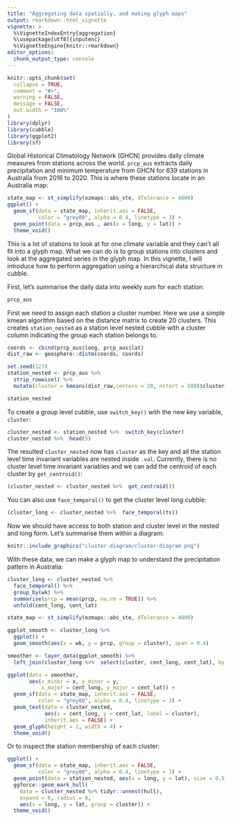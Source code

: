 ```yaml
---
title: "Aggregating data spatially, and making glyph maps"
output: rmarkdown::html_vignette
vignette: >
  %\VignetteIndexEntry{aggregation}
  %\usepackage[utf8]{inputenc}
  %\VignetteEngine{knitr::rmarkdown}
editor_options: 
  chunk_output_type: console
---
```


```r
knitr::opts_chunk$set(
  collapse = TRUE,
  comment = "#>",
  warning = FALSE, 
  message = FALSE,
  out.width = "100%"
)
library(dplyr)
library(cubble)
library(ggplot2)
library(sf)
```

Global Historical Climatology Network (GHCN) provides daily climate measures from stations across the world. `prcp_aus` extracts daily precipitation and minimum temperature from GHCN for 639 stations in Australia from 2016 to 2020. This is where these stations locate in an Australia map: 

```r
state_map <- st_simplify(ozmaps::abs_ste, dTolerance = 4000)
ggplot() + 
  geom_sf(data = state_map, inherit.aes = FALSE,
          color = "grey80", alpha = 0.4, linetype = 3) +
  geom_point(data = prcp_aus , aes(x = long, y = lat)) + 
  theme_void()
```

This is a lot of stations to look at for one climate variable and they can't all fit into a glyph map. What we can do is to group stations into clusters and look at the aggregated series in the glyph map. In this vignette, I will introduce how to perform aggregation using a hierarchical data structure in cubble. 

First, let's summarise the daily data into weekly sum for each station:

```r
prcp_aus
```

First we need to assign each station a cluster number. Here we use a simple kmean algorithm based on the distance matrix to create 20 clusters. This creates `station_nested` as a station level nested cubble with a cluster column indicating the group each station belongs to.

```r
coords <- cbind(prcp_aus$long, prcp_aus$lat)
dist_raw <- geosphere::distm(coords, coords)

set.seed(123)
station_nested <- prcp_aus %>%  
  strip_rowwise() %>%  
  mutate(cluster = kmeans(dist_raw,centers = 20, nstart = 500)$cluster)
```

```r
station_nested
```

To create a group level cubble, use `switch_key()` with the new key variable, `cluster`:

```r
cluster_nested <- station_nested %>%  switch_key(cluster)
cluster_nested %>%  head(5)
```

The resulted `cluster_nested` now has `cluster` as the key and all the station level time invariant variables are nested inside `.val`. Currently, there is no cluster level time invariant variables and we can add the centroid of each cluster by `get_centroid()`: 

```r
(cluster_nested <- cluster_nested %>%  get_centroid())
```

You can also use `face_temporal()` to get the cluster level long cubble:

```r
(cluster_long <- cluster_nested %>%  face_temporal(ts))
```

Now we should have access to  both station and cluster level in the nested and long form. Let's summarise them within a diagram:

```r
knitr::include_graphics("cluster-diagram/cluster-diagram.png")
```

With these data, we can make a glyph map to understand the precipitation pattern in Australia:

```r
cluster_long <- cluster_nested %>%  
  face_temporal() %>%  
  group_by(wk) %>%  
  summarise(prcp = mean(prcp, na.rm = TRUE)) %>%  
  unfold(cent_long, cent_lat)

state_map <- st_simplify(ozmaps::abs_ste, dTolerance = 4000)

ggplot_smooth <- cluster_long %>%  
  ggplot() +
  geom_smooth(aes(x = wk, y = prcp, group = cluster), span = 0.4) 

smoother <- layer_data(ggplot_smooth) %>%  
  left_join(cluster_long %>%  select(cluster, cent_long, cent_lat), by = c("group" = "cluster"))

ggplot(data = smoother, 
       aes(x_minor = x, y_minor = y, 
           x_major = cent_long, y_major = cent_lat)) + 
  geom_sf(data = state_map, inherit.aes = FALSE, 
          color = "grey80", alpha = 0.4, linetype = 3) + 
  geom_text(data = cluster_nested, 
            aes(x = cent_long, y = cent_lat, label = cluster), 
            inherit.aes = FALSE) +
  geom_glyph(height = 2, width = 4) + 
  theme_void()
```

Or to inspect the station membership of each cluster:

```r
ggplot() + 
  geom_sf(data = state_map, inherit.aes = FALSE,
          color = "grey80", alpha = 0.4, linetype = 3) +
  geom_point(data = station_nested, aes(x = long, y = lat), size = 0.5) +
  ggforce::geom_mark_hull(
    data = cluster_nested %>% tidyr::unnest(hull),
    expand = 0, radius = 0,
    aes(x = long, y = lat, group = cluster)) + 
  theme_void()
```

